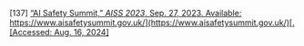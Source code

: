 \[137\]	[“AI Safety Summit,” *AISS 2023*, Sep. 27, 2023\. Available:](http://paperpile.com/b/Lj1YHA/LCac5) [https://www.aisafetysummit.gov.uk/](https://www.aisafetysummit.gov.uk/)[. \[Accessed: Aug. 16, 2024\]](http://paperpile.com/b/Lj1YHA/LCac5)